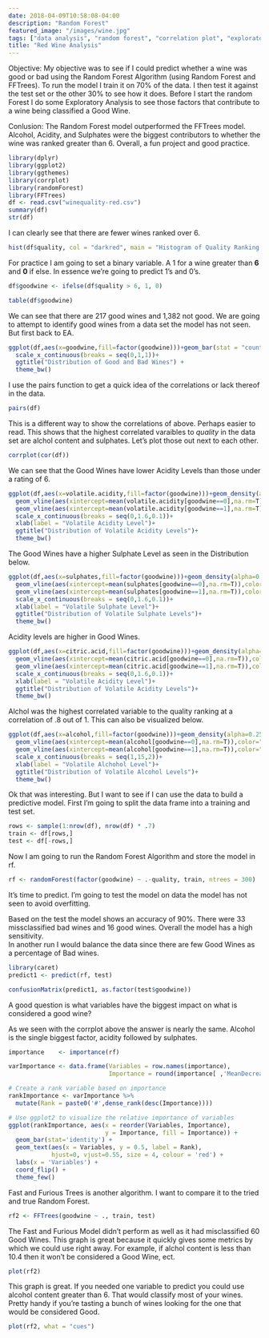 ```yaml
---
date: 2018-04-09T10:58:08-04:00
description: "Random Forest"
featured_image: "/images/wine.jpg"
tags: ["data analysis", "random forest", "correlation plot", "exploratory analysis"]
title: "Red Wine Analysis"
---
```


Objective:
My objective was to see if I could predict whether a wine was good or bad using the Random Forest Algorithm (using Random Forest and FFTrees).  To run the model I train it on 70% of the data.  I then test it against the test set or the other 30% to see how it does.  Before I start the random Forest I do some Exploratory Analysis to see those factors that contribute to a wine being classified a Good Wine.


Conlusion:  The Random Forest model outperformed the FFTrees model.  Alcohol, Acidity, and Sulphates were the biggest contributors to whether the wine was ranked greater than 6.  Overall, a fun project and good practice.

```r
library(dplyr)
library(ggplot2)
library(ggthemes)
library(corrplot)
library(randomForest)
library(FFTrees)
df <- read.csv("winequality-red.csv")
summary(df)
str(df)
```

I can clearly see that there are fewer wines ranked over 6.   




```r
hist(df$quality, col = "darkred", main = "Histogram of Quality Ranking of Wine", xlab = "Quality Ranking")

```

For practice I am going to set a binary variable.  A 1 for a wine greater than **6** and **0** if else.  In essence we're going to predict 1's and 0's. 

```r
df$goodwine <- ifelse(df$quality > 6, 1, 0)
```

```r
table(df$goodwine)
```

We can see that there are 217 good wines and 1,382 not good.  We are going to attempt to identify good wines from a data set the model has not seen.  But first back to EA.

```r
ggplot(df,aes(x=goodwine,fill=factor(goodwine)))+geom_bar(stat = "count",position = "dodge")+
  scale_x_continuous(breaks = seq(0,1,1))+
  ggtitle("Distribution of Good and Bad Wines") +
  theme_bw()
```



I use the pairs function to get a quick idea of the correlations or lack thereof in the data.  

```r
pairs(df)
```

This is a different way to show the correlations of above.  Perhaps easier to read.  This shows that the highest correlated varaibles to *quality* in the data set are alchol content and sulphates.  Let's plot those out next to each other.

```r
corrplot(cor(df))
```





We can see that the Good Wines have lower Acidity Levels than those under a rating of 6.
```r
ggplot(df,aes(x=volatile.acidity,fill=factor(goodwine)))+geom_density(alpha=0.25)+
  geom_vline(aes(xintercept=mean(volatile.acidity[goodwine==0],na.rm=T)),color="red",linetype="dashed",lwd=1)+
  geom_vline(aes(xintercept=mean(volatile.acidity[goodwine==1],na.rm=T)),color="blue",linetype="dashed",lwd=1)+
  scale_x_continuous(breaks = seq(0,1.6,0.1))+
  xlab(label = "Volatile Acidity Level")+
  ggtitle("Distribution of Volatile Acidity Levels")+
  theme_bw()
```

The Good Wines have a higher Sulphate Level as seen in the Distribution below.

```r
ggplot(df,aes(x=sulphates,fill=factor(goodwine)))+geom_density(alpha=0.25)+
  geom_vline(aes(xintercept=mean(sulphates[goodwine==0],na.rm=T)),color="red",linetype="dashed",lwd=1)+
  geom_vline(aes(xintercept=mean(sulphates[goodwine==1],na.rm=T)),color="blue",linetype="dashed",lwd=1)+
  scale_x_continuous(breaks = seq(0,1.6,0.1))+
  xlab(label = "Volatile Sulphate Level")+
  ggtitle("Distribution of Volatile Sulphate Levels")+
  theme_bw()
```


Acidity levels are higher in Good Wines.


```r
ggplot(df,aes(x=citric.acid,fill=factor(goodwine)))+geom_density(alpha=0.25)+
  geom_vline(aes(xintercept=mean(citric.acid[goodwine==0],na.rm=T)),color="red",linetype="dashed",lwd=1)+
  geom_vline(aes(xintercept=mean(citric.acid[goodwine==1],na.rm=T)),color="blue",linetype="dashed",lwd=1)+
  scale_x_continuous(breaks = seq(0,1.6,0.1))+
  xlab(label = "Volatile Acidity Level")+
  ggtitle("Distribution of Volatile Acidity Levels")+
  theme_bw()
```

Alchol was the highest correlated variable to the quality ranking at a correlation of .8 out of 1.  This can also be visualized below.

```r
ggplot(df,aes(x=alcohol,fill=factor(goodwine)))+geom_density(alpha=0.25)+
  geom_vline(aes(xintercept=mean(alcohol[goodwine==0],na.rm=T)),color="red",linetype="dashed",lwd=1)+
  geom_vline(aes(xintercept=mean(alcohol[goodwine==1],na.rm=T)),color="blue",linetype="dashed",lwd=1)+
  scale_x_continuous(breaks = seq(1,15,2))+
  xlab(label = "Volatile Alchohol Level")+
  ggtitle("Distribution of Volatile Alcohol Levels")+
  theme_bw()
```

Ok that was interesting.  But I want to see if I can use the data to build a predictive model.  First I'm going to split the data frame into a training and test set.  


```r
rows <- sample(1:nrow(df), nrow(df) * .7)
train <- df[rows,]
test <- df[-rows,]

```

Now I am going to run the Random Forest Algorithm and store the model in rf.  

```r
rf <- randomForest(factor(goodwine) ~ .-quality, train, ntrees = 300)

```

It's time to predict.  I'm going to test the model on data the model has not seen to avoid overfitting.


Based on the test the model shows an accuracy of 90%.  There were 33 missclassified bad wines and 16 good wines.  Overall the model has a high sensitivity.  
In another run I would balance the data since there are few Good Wines as a percentage of Bad wines.

```r
library(caret)
predict1 <- predict(rf, test)

confusionMatrix(predict1, as.factor(test$goodwine))
```

A good question is what variables have the biggest impact on what is considered a good wine?  

As we seen with the corrplot above the answer is nearly the same.  Alcohol is the single biggest factor, acidity followed by sulphates.



```r
importance    <- importance(rf)

varImportance <- data.frame(Variables = row.names(importance), 
                            Importance = round(importance[ ,'MeanDecreaseGini'],2))

# Create a rank variable based on importance
rankImportance <- varImportance %>%
  mutate(Rank = paste0('#',dense_rank(desc(Importance))))

# Use ggplot2 to visualize the relative importance of variables
ggplot(rankImportance, aes(x = reorder(Variables, Importance), 
                           y = Importance, fill = Importance)) +
  geom_bar(stat='identity') + 
  geom_text(aes(x = Variables, y = 0.5, label = Rank),
            hjust=0, vjust=0.55, size = 4, colour = 'red') +
  labs(x = 'Variables') +
  coord_flip() + 
  theme_few()
```

Fast and Furious Trees is another algorithm.  I want to compare it to the tried and true Random Forest.

```r


rf2 <- FFTrees(goodwine ~ ., train, test)

```

The Fast and Furious Model didn't perform as well as it had misclassified 60 Good Wines.  This graph is great because it quickly gives some metrics by which we could use right away.  For example, if alchol content is less than 10.4 then it won't be considered a Good Wine, ect. 



```r

plot(rf2)
```

This graph is great.  If you needed one variable to predict you could use alcohol content greater than 6.  That would classify most of your wines.  Pretty handy if you're tasting a bunch of wines looking for the one that would be considered Good.

```r
plot(rf2, what = "cues")

```



